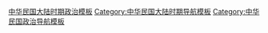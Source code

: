 [[Category:中华民国大陆时期政治模板|]]
[[Category:中华民国大陆时期导航模板|Category:中华民国大陆时期导航模板]]
[[Category:中华民国政治导航模板|Category:中华民国政治导航模板]]